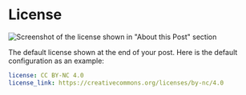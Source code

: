 # License

![Screenshot of the license shown in "About this Post" section](./img/license.jpg)

The default license shown at the end of your post. Here is the default configuration as an example:

```yml filename="_config.cupertino.yml"
license: CC BY-NC 4.0
license_link: https://creativecommons.org/licenses/by-nc/4.0
```
